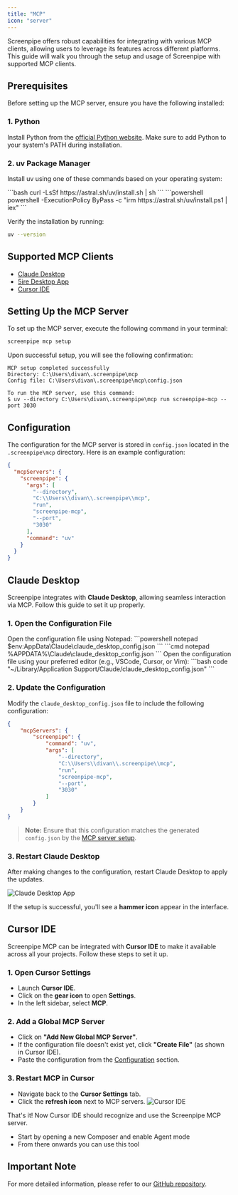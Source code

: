 ```yaml
---
title: "MCP"
icon: "server"
---
```



Screenpipe offers robust capabilities for integrating with various MCP clients, allowing users to leverage its features across different platforms. This guide will walk you through the setup and usage of Screenpipe with supported MCP clients.

## Prerequisites

Before setting up the MCP server, ensure you have the following installed:

### 1. Python
Install Python from the [official Python website](https://www.python.org/). Make sure to add Python to your system's PATH during installation.

### 2. uv Package Manager
Install uv using one of these commands based on your operating system:

<Tabs>
  <Tab title="macOS/Linux">
```bash
curl -LsSf https://astral.sh/uv/install.sh | sh
```
  </Tab>
  <Tab title="Windows">
```powershell
powershell -ExecutionPolicy ByPass -c "irm https://astral.sh/uv/install.ps1 | iex"
```
  </Tab>
</Tabs>

Verify the installation by running:
```bash
uv --version
```

## Supported MCP Clients

- [Claude Desktop](#claude-desktop)
- [5ire Desktop App](#5ire-desktop-app)
- [Cursor IDE](#cursor-ide)

## Setting Up the MCP Server

To set up the MCP server, execute the following command in your terminal:

```bash
screenpipe mcp setup
```

Upon successful setup, you will see the following confirmation:

```
MCP setup completed successfully
Directory: C:\Users\divan\.screenpipe\mcp
Config file: C:\Users\divan\.screenpipe\mcp\config.json

To run the MCP server, use this command:
$ uv --directory C:\Users\divan\.screenpipe\mcp run screenpipe-mcp --port 3030
```

## Configuration

The configuration for the MCP server is stored in `config.json` located in the `.screenpipe\mcp` directory. Here is an example configuration:

```json
{
  "mcpServers": {
    "screenpipe": {
      "args": [
        "--directory",
        "C:\\Users\\divan\\.screenpipe\\mcp",
        "run",
        "screenpipe-mcp",
        "--port",
        "3030"
      ],
      "command": "uv"
    }
  }
}
```

## Claude Desktop

Screenpipe integrates with **Claude Desktop**, allowing seamless interaction via MCP. Follow this guide to set it up properly.

### 1. Open the Configuration File  

<Tabs>  
  <Tab title="Windows">  
  Open the configuration file using Notepad:  
    <Tabs>  
      <Tab title="PowerShell">  
```powershell  
notepad $env:AppData\Claude\claude_desktop_config.json  
```  
      </Tab>  
      <Tab title="CMD">  
```cmd  
notepad %APPDATA%\Claude\claude_desktop_config.json  
```  
      </Tab>  
    </Tabs>  
  </Tab>  
  <Tab title="macOS">  
    Open the configuration file using your preferred editor (e.g., VSCode, Cursor, or Vim):  
```bash  
code "~/Library/Application Support/Claude/claude_desktop_config.json"  
```  
  </Tab>  
</Tabs>  

### 2. Update the Configuration  

Modify the `claude_desktop_config.json` file to include the following configuration:  

```json
{
    "mcpServers": {
        "screenpipe": {
            "command": "uv",
            "args": [
                "--directory",
                "C:\\Users\\divan\\.screenpipe\\mcp",
                "run",
                "screenpipe-mcp",
                "--port",
                "3030"
            ]
        }
    }
}
```  

> **Note:** Ensure that this configuration matches the generated `config.json` by the [MCP server setup](#setting-up-the-mcp-server).  

### 3. Restart Claude Desktop  

After making changes to the configuration, restart Claude Desktop to apply the updates.  

<Frame>
  <img  
    src="public/claude-setup.gif"  
    alt="Claude Desktop App"  
  /> 
</Frame>

If the setup is successful, you'll see a **hammer icon** appear in the interface.  

## Cursor IDE

Screenpipe MCP can be integrated with **Cursor IDE** to make it available across all your projects. Follow these steps to set it up.

### 1. Open Cursor Settings
- Launch **Cursor IDE**.
- Click on the **gear icon** to open **Settings**.
- In the left sidebar, select **MCP**.

### 2. Add a Global MCP Server
- Click on **"Add New Global MCP Server"**.
- If the configuration file doesn't exist yet, click **"Create File"** (as shown in Cursor IDE).
- Paste the configuration from the [Configuration](#configuration) section.

### 3. Restart MCP in Cursor
- Navigate back to the **Cursor Settings** tab.
- Click the **refresh icon** next to MCP servers.
    <Frame>
      <img  
        src="public/cursor-setup.gif"  
        alt="Cursor IDE" 
      /> 
    </Frame>

That's it! Now Cursor IDE should recognize and use the Screenpipe MCP server.
- Start by opening a new Composer and enable Agent mode
- From there onwards you can use this tool


## Important Note

For more detailed information, please refer to our [GitHub repository](https://github.com/mediar-ai/screenpipe/tree/main/screenpipe-integrations/screenpipe-mcp). 
